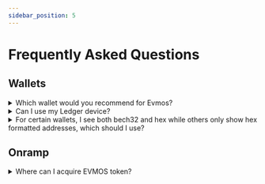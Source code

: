 ```yaml
---
sidebar_position: 5
---
```


# Frequently Asked Questions

## Wallets

<details>

<summary>Which wallet would you recommend for Evmos?</summary>

There are many wallets to select from but the top wallets with the widest support is [Metamask](https://metamask.io/) and [Keplr](https://www.keplr.app/). Evmos is an EVM chain built on top of the Cosmos SDK and Metamask does not support non EVM-specific assets while Keplr wallet does. Keplr wallet will soon support ERC-20.

</details>

<details>

<summary>Can I use my Ledger device?</summary>

Absolutely! Take a look at the [Ledger](./connect-your-wallet/keplr) for more information. Metamask, Keplr, and WalletConnect all work with Ledger. Ledger setup will be required before engaging with the dApps and products on Evmos.

</details>

<details>

<summary>For certain wallets, I see both bech32 and hex while others only show hex formatted addresses, which should I use?</summary>

The Evmos network supports both formats: bech32 and hex. Other EVM peers and its ecosystem uses hex encoding while Cosmos-native uses bech32 formatted addresses. Keplr is unique and the EVM-compatible chains shows both formats. If you are sending tokens (via [IBC](https://www.mintscan.io/evmos/relayers)), you will use bech32 formatted addresses unless the receiving chain support EVM (i.e. Ethermint-based chains). You can further details [here](./../protocol/concepts/accounts).

</details>



## Onramp

<details>

<summary>Where can I acquire EVMOS token?</summary>

There are several paths users can take to acquire EVMOS Token.

- Decentralized Exchanges: [Osmosis](https://app.osmosis.zone/?from=ATOM&to=EVMOS) 
- Centralized Exchanges to purchase `ATOM` and transfer the tokens to a wallet and exchange for `EVMOS`
- [C14 Money](https://pay.c14.money/) is an onramp service that uses credit card to purchase `EVMOS`
- [Testnet Faucet](https://faucet.evmos.dev/) dispenses a small amount of testnet tokens

</details>